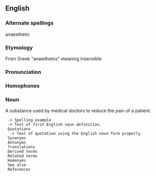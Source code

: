 
==English==

===Alternate spellings===
anaesthetic

===Etymology===
From Greek "anaisthetos" meaning insensible

===Pronunciation===
===Homophones===
===Noun===

A substance used by medical doctors to reduce the pain of a patient.



  -> Spelling example
  -> Text of first English noun definition.
  Quotations
   -> Text of quotation using the English noun form properly
  Synonyms
  Antonyms
  Translations
  Derived terms
  Related terms
  Homonyms
  See also
  References